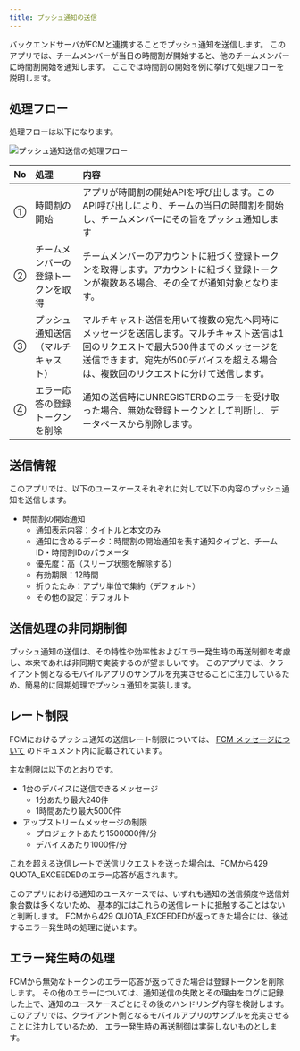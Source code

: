 ```yaml
---
title: プッシュ通知の送信
---
```


バックエンドサーバがFCMと連携することでプッシュ通知を送信します。
このアプリでは、チームメンバーが当日の時間割が開始すると、他のチームメンバーに時間割開始を通知します。
ここでは時間割の開始を例に挙げて処理フローを説明します。

## 処理フロー

処理フローは以下になります。

![プッシュ通知送信の処理フロー](send-push-notification.drawio.png)

| No | 処理 | 内容 |
|:--|:--|:--|
| ① | 時間割の開始 |  アプリが時間割の開始APIを呼び出します。このAPI呼び出しにより、チームの当日の時間割を開始し、チームメンバーにその旨をプッシュ通知します |
| ② | チームメンバーの登録トークンを取得 | チームメンバーのアカウントに紐づく登録トークンを取得します。アカウントに紐づく登録トークンが複数ある場合、その全てが通知対象となります。|
| ③ | プッシュ通知送信（マルチキャスト） | マルチキャスト送信を用いて複数の宛先へ同時にメッセージを送信します。マルチキャスト送信は1回のリクエストで最大500件までのメッセージを送信できます。宛先が500デバイスを超える場合は、複数回のリクエストに分けて送信します。 |
| ④ | エラー応答の登録トークンを削除 | 通知の送信時にUNREGISTERDのエラーを受け取った場合、無効な登録トークンとして判断し、データベースから削除します。|

## 送信情報

このアプリでは、以下のユースケースそれぞれに対して以下の内容のプッシュ通知を送信します。

- 時間割の開始通知
  - 通知表示内容：タイトルと本文のみ
  - 通知に含めるデータ：時間割の開始通知を表す通知タイプと、チームID・時間割IDのパラメータ
  - 優先度：高（スリープ状態を解除する）
  - 有効期限：12時間
  - 折りたたみ：アプリ単位で集約（デフォルト）
  - その他の設定：デフォルト

## 送信処理の非同期制御

プッシュ通知の送信は、その特性や効率性およびエラー発生時の再送制御を考慮し、本来であれば非同期で実装するのが望ましいです。
このアプリでは、クライアント側となるモバイルアプリのサンプルを充実させることに注力しているため、簡易的に同期処理でプッシュ通知を実装します。

## レート制限

FCMにおけるプッシュ通知の送信レート制限については、
[FCM メッセージについて](https://firebase.google.com/docs/cloud-messaging/concept-options?hl=ja#throttling-and-scaling)
のドキュメント内に記載されています。

主な制限は以下のとおりです。

- 1台のデバイスに送信できるメッセージ
  - 1分あたり最大240件
  - 1時間あたり最大5000件
- アップストリームメッセージの制限
  - プロジェクトあたり1500000件/分
  - デバイスあたり1000件/分

これを超える送信レートで送信リクエストを送った場合は、FCMから429 QUOTA_EXCEEDEDのエラー応答が返されます。

このアプリにおける通知のユースケースでは、いずれも通知の送信頻度や送信対象台数は多くないため、 基本的にはこれらの送信レートに抵触することはないと判断します。 FCMから429 QUOTA_EXCEEDEDが返ってきた場合には、後述するエラー発生時の処理に従います。

## エラー発生時の処理

FCMから無効なトークンのエラー応答が返ってきた場合は登録トークンを削除します。 その他のエラーについては、通知送信の失敗とその理由をログに記録した上で、通知のユースケースごとにその後のハンドリング内容を検討します。このアプリでは、クライアント側となるモバイルアプリのサンプルを充実させることに注力しているため、 エラー発生時の再送制御は実装しないものとします。
